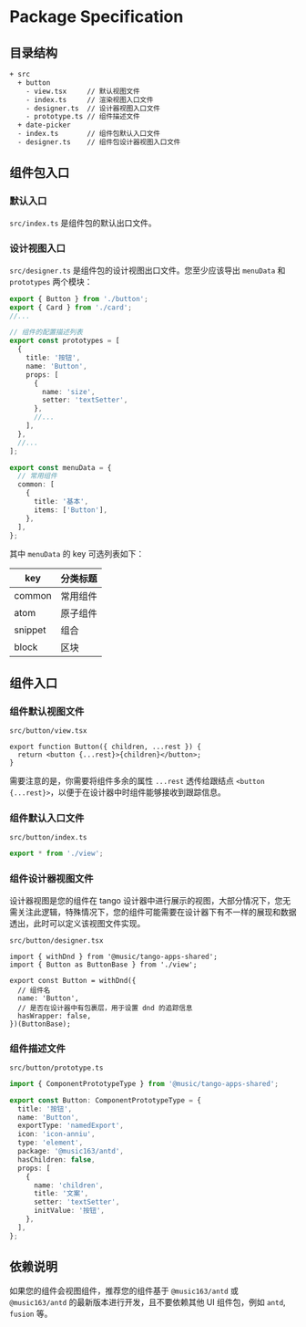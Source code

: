 # Package Specification

## 目录结构

```txt
+ src
  + button
    - view.tsx     // 默认视图文件
    - index.ts     // 渲染视图入口文件
    - designer.ts  // 设计器视图入口文件
    - prototype.ts // 组件描述文件
  + date-picker
  - index.ts       // 组件包默认入口文件
  - designer.ts    // 组件包设计器视图入口文件
```

## 组件包入口

### 默认入口

`src/index.ts` 是组件包的默认出口文件。

### 设计视图入口

`src/designer.ts` 是组件包的设计视图出口文件。您至少应该导出 `menuData` 和 `prototypes` 两个模块：

```ts
export { Button } from './button';
export { Card } from './card';
//...

// 组件的配置描述列表
export const prototypes = [
  {
    title: '按钮',
    name: 'Button',
    props: [
      {
        name: 'size',
        setter: 'textSetter',
      },
      //...
    ],
  },
  //...
];

export const menuData = {
  // 常用组件
  common: [
    {
      title: '基本',
      items: ['Button'],
    },
  ],
};
```

其中 `menuData` 的 key 可选列表如下：

| key     | 分类标题 |
| ------- | -------- |
| common  | 常用组件 |
| atom    | 原子组件 |
| snippet | 组合     |
| block   | 区块     |

## 组件入口

### 组件默认视图文件

`src/button/view.tsx`

```tsx
export function Button({ children, ...rest }) {
  return <button {...rest}>{children}</button>;
}
```

需要注意的是，你需要将组件多余的属性 `...rest` 透传给跟结点 `<button {...rest}>`，以便于在设计器中时组件能够接收到跟踪信息。

### 组件默认入口文件

`src/button/index.ts`

```ts
export * from './view';
```

### 组件设计器视图文件

设计器视图是您的组件在 tango 设计器中进行展示的视图，大部分情况下，您无需关注此逻辑，特殊情况下，您的组件可能需要在设计器下有不一样的展现和数据透出，此时可以定义该视图文件实现。

`src/button/designer.tsx`

```tsx
import { withDnd } from '@music/tango-apps-shared';
import { Button as ButtonBase } from './view';

export const Button = withDnd({
  // 组件名
  name: 'Button',
  // 是否在设计器中有包裹层，用于设置 dnd 的追踪信息
  hasWrapper: false,
})(ButtonBase);
```

### 组件描述文件

`src/button/prototype.ts`

```ts
import { ComponentPrototypeType } from '@music/tango-apps-shared';

export const Button: ComponentPrototypeType = {
  title: '按钮',
  name: 'Button',
  exportType: 'namedExport',
  icon: 'icon-anniu',
  type: 'element',
  package: '@music163/antd',
  hasChildren: false,
  props: [
    {
      name: 'children',
      title: '文案',
      setter: 'textSetter',
      initValue: '按钮',
    },
  ],
};
```

## 依赖说明

如果您的组件会视图组件，推荐您的组件基于 `@music163/antd` 或 `@music163/antd` 的最新版本进行开发，且不要依赖其他 UI 组件包，例如 `antd`, `fusion` 等。
